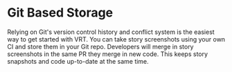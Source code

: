 # Git Based Storage

Relying on Git's version control history and conflict system is the easiest way to get started with VRT. You can take story screenshots using your own CI and store them in your Git repo. Developers will merge in story screenshots in the same PR they merge in new code. This keeps story snapshots and code up-to-date at the same time.
